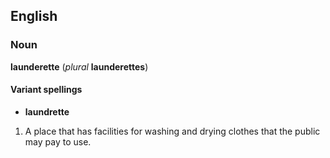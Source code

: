 ==English==
===Noun===
'''launderette''' (''plural'' '''launderettes''')

====Variant spellings====
*'''laundrette'''

#A place that has facilities for washing and drying clothes that the public may pay to use.
<!--Moved from Laundromat, although this does not add much to the definition:
[[coin-operated]] [[washing machine]]s, [[dryer]]s, and sometimes [[ironing]] or pressing machines for washing [[clothing]] and household [[cloth]] items; 

In the ''US'', a distinction is made between a laundromat, which is a business enterprise, and [[laundry]] facilities provided at [[apartment]] houses and [[mobile home]] parks. The latter are smaller and usually not open to the public.
-->